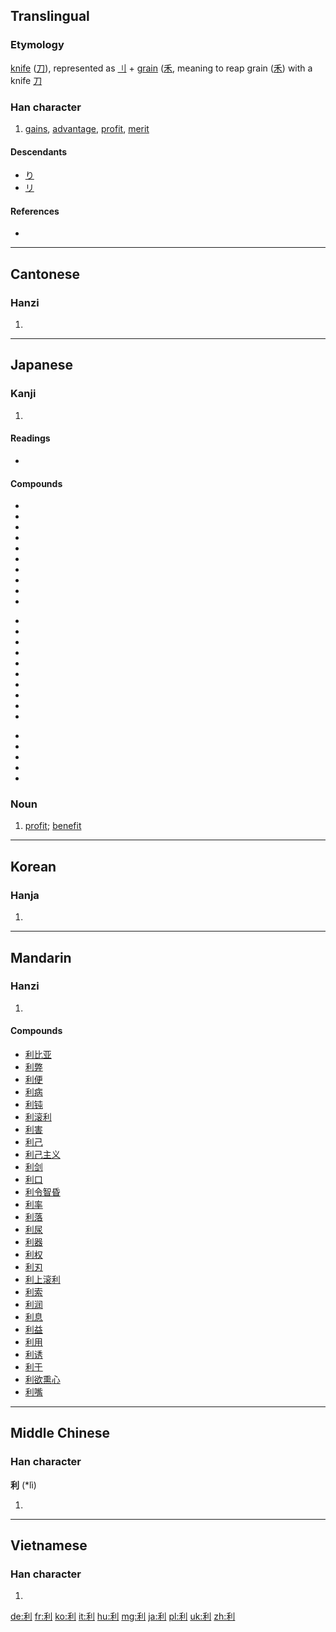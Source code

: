 ==Translingual==
===Etymology===
[[knife]] ([[刀]]), represented as [[刂]] + [[grain]] ([[禾]], meaning to reap grain ([[禾]]) with a knife [[刀]]

===Han character===
{{Han char|rn=18|rad=刀|as=05|sn=7|four=2290<sub>0</sub>|canj=竹木中弓 (HDLN)|ids=⿰[[禾]][[刂]]}}

# [[gain]]s, [[advantage]], [[profit]], [[merit]]

====Descendants====
* [[り]]
* [[リ]]

====References====
* {{Han ref|kx=0138.190|dkj=01932|dj=0313.080|hdz=10329.020|uh=5229|ud=21033|bh=A751|bd=42833}}

----

==Cantonese==

===Hanzi===
{{yue-hanzi|jyut=|y=lei6}}

# {{defn|Cantonese|sort=刀05}}

----

==Japanese==

===Kanji===
{{ja-kanji|grade=4|rs=刀05}}

# {{defn|Japanese|sort=刀05}}

====Readings====
* {{ja-readings|on=リ (ri)|kun=[[きく]] (kiku), [[よい]] (yoi), [[するどい]] (surudoi)}}

====Compounds====
{{top3}}
*{{l|ja|sc=Jpan|利益|tr=りえき, rieki}}
*{{l|ja|sc=Jpan|利害|tr=りがい, rigai}}
*{{l|ja|sc=Jpan|利権|tr=りけん, riken}}
*{{l|ja|sc=Jpan|利己|tr=りこ, riko}}
*{{l|ja|sc=Jpan|利口|tr=りこう, rikō}}
*{{l|ja|sc=Jpan|利子|tr=りし, rishi}}
*{{l|ja|sc=Jpan|利息|tr=りそく, risoku}}
*{{l|ja|sc=Jpan|利発|tr=りはつ, rihatsu}}
*{{l|ja|sc=Jpan|利便|tr=りべん, riben}}
*{{l|ja|sc=Jpan|利便性|tr=りべんせい, ribensei}}
{{mid3}}
*{{l|ja|sc=Jpan|利用者|tr=りようしゃ, riyōsha}}
*{{l|ja|sc=Jpan|利用|tr=りよう, riyō}}
*{{l|ja|sc=Jpan|営利|tr=えいり, eiri}}
*{{l|ja|sc=Jpan|鋭利|tr=えいり, eiri}}
*{{l|ja|sc=Jpan|元利|tr=がんり, ganri}}
*{{l|ja|sc=Jpan|権利|tr=けんり, kenri}}
*{{l|ja|sc=Jpan|功利|tr=こうり, kōri}}
*{{l|ja|sc=Jpan|功利的|tr=こうりてき, kōriteki}}
*{{l|ja|sc=Jpan|功利主義|tr=こうりしゅぎ, kōrishugi}}
*{{l|ja|sc=Jpan|高利|tr=こうり, kōri}}
{{mid3}}
*{{l|ja|sc=Jpan|高利貸し|tr=こうりがし, kōrigashi}}
*{{l|ja|sc=Jpan|薄利|tr=はくり, hakuri}}
*{{l|ja|sc=Jpan|福利|tr=ふくり, hukuri}}
*{{l|ja|sc=Jpan|複利|tr=ふくり, hukuri}}
*{{l|ja|sc=Jpan|暴利|tr=ぼうり, bōri}}
{{bottom}}

===Noun===
{{ja-noun|k|hira=り|rom=ri}}

# [[profit]]; [[benefit]]

----

==Korean==

===Hanja===
{{ko-hanja|hangeul=[[리]] > [[이]]|rv=ri|mr=ri}}

# {{defn|Korean|sort=刀05}}

----

==Mandarin==

===Hanzi===
{{cmn-hanzi|pin=[[lì]] ([[li4]]), [[biè]] ([[bie4]])|wg=pieh<sup>4</sup>, li<sup>4</sup>}}

# {{defn|Mandarin|sort=刀05}}

====Compounds====
* [[利比亚]]
* [[利弊]]
* [[利便]]
* [[利病]]
* [[利钝]]
* [[利滚利]]
* [[利害]]
* [[利己]]
* [[利己主义]]
* [[利剑]]
* [[利口]]
* [[利令智昏]]
* [[利率]]
* [[利落]]
* [[利尿]]
* [[利器]]
* [[利权]]
* [[利刃]]
* [[利上滚利]]
* [[利索]]
* [[利润]]
* [[利息]]
* [[利益]]
* [[利用]]
* [[利诱]]
* [[利于]]
* [[利欲熏心]]
* [[利嘴]]

----

==Middle Chinese==

===Han character===
'''利''' (*lì)<!--note: asterisk indicates that this character appears more than four times in the Tang Dynasty corpus of literature-->

# {{defn|Middle Chinese|sort=刀05}}

----

==Vietnamese==

===Han character===
{{vi-hantu|[[lợi]], [[lời]], [[lì]]|rs=刀05}}

# {{defn|Vietnamese|sort=刀05}}

[[de:利]]
[[fr:利]]
[[ko:利]]
[[it:利]]
[[hu:利]]
[[mg:利]]
[[ja:利]]
[[pl:利]]
[[uk:利]]
[[zh:利]]